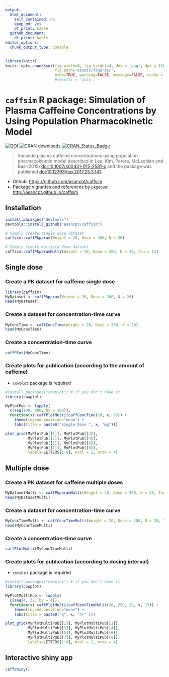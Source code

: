 ```yaml
---
output: 
  html_document: 
    self_contained: no
    keep_md: yes
    df_print: kable
  github_document:
    df_print: kable
editor_options: 
  chunk_output_type: console
---
```


```r
library(knitr)
knitr::opts_chunk$set(fig.width=8, fig.height=4, dev = 'png', dpi = 150, 
                      fig.path='assets/figures/', 
                      echo=TRUE, warning=FALSE, message=FALSE, cache = FALSE)
                      #results = 'asis', 
```

# `caffsim` R package: Simulation of Plasma Caffeine Concentrations by Using Population Pharmacokinetic Model

[![DOI](https://zenodo.org/badge/DOI/10.5281/zenodo.842649.svg)](https://doi.org/10.5281/zenodo.842649) 
![CRAN downloads](http://cranlogs.r-pkg.org/badges/grand-total/caffsim)
[![CRAN_Status_Badge](http://www.r-pkg.org/badges/version/caffsim)](https://cran.r-project.org/package=caffsim)

> Simulate plasma caffeine concentrations using population pharmacokinetic model described in Lee, Kim, Perera, McLachlan and Bae (2015) <doi:10.1007/s00431-015-2581-x> and the package was published <doi:10.12793/tcp.2017.25.3.141>.

- Github: <https://github.com/asancpt/caffsim>
- Package vignettes and references by `pkgdown`: <http://asancpt.github.io/caffsim> 

## Installation

```r
install.pacakges("devtools")
devtools::install_github("asancpt/caffsim")

# Simply create single dose dataset
caffsim::caffPkparam(Weight = 20, Dose = 200, N = 20) 

# Simply create multiple dose dataset
caffsim::caffPkparamMulti(Weight = 20, Dose = 200, N = 20, Tau = 12) 
```

## Single dose

### Create a PK dataset for caffeine single dose

```r
library(caffsim)
MyDataset <- caffPkparam(Weight = 20, Dose = 200, N = 20)
head(MyDataset)
```

### Create a dataset for concentration-time curve

```r
MyConcTime <- caffConcTime(Weight = 20, Dose = 200, N = 20)
head(MyConcTime)
```

### Create a concentration-time curve

```r
caffPlot(MyConcTime)
```

### Create plots for publication (according to the amount of caffeine)

- `cowplot` package is required

```r
#install.packages("cowplot") # if you don't have it
library(cowplot)

MyPlotPub <- lapply(
  c(seq(100, 800, by = 100)), 
  function(x) caffPlotMulti(caffConcTime(20, x, 20)) + 
    theme(legend.position="none") + 
    labs(title = paste0("Single Dose ", x, "mg")))

plot_grid(MyPlotPub[[1]], MyPlotPub[[2]],
          MyPlotPub[[3]], MyPlotPub[[4]],
          MyPlotPub[[5]], MyPlotPub[[6]],
          MyPlotPub[[7]], MyPlotPub[[8]],
          labels=LETTERS[1:8], ncol = 2, nrow = 4)
```

## Multiple dose

### Create a PK dataset for caffeine multiple doses

```r
MyDatasetMulti <- caffPkparamMulti(Weight = 20, Dose = 200, N = 20, Tau = 12)
head(MyDatasetMulti)
```

### Create a dataset for concentration-time curve

```r
MyConcTimeMulti <- caffConcTimeMulti(Weight = 20, Dose = 200, N = 20, Tau = 12, Repeat = 10)
head(MyConcTimeMulti)
```

### Create a concentration-time curve

```r
caffPlotMulti(MyConcTimeMulti)
```

### Create plots for publication (according to dosing interval)

- `cowplot` package is required

```r
#install.packages("cowplot") # if you don't have it
library(cowplot)

MyPlotMultiPub <- lapply(
  c(seq(4, 32, by = 4)), 
  function(x) caffPlotMulti(caffConcTimeMulti(20, 250, 20, x, 15)) + 
    theme(legend.position="none") + 
    labs(title = paste0("q", x, "hr" )))

plot_grid(MyPlotMultiPub[[1]], MyPlotMultiPub[[2]],
          MyPlotMultiPub[[3]], MyPlotMultiPub[[4]],
          MyPlotMultiPub[[5]], MyPlotMultiPub[[6]],
          MyPlotMultiPub[[7]], MyPlotMultiPub[[8]],
          labels=LETTERS[1:8], ncol = 2, nrow = 4)
```

## Interactive shiny app

```r
caffShiny()
```

